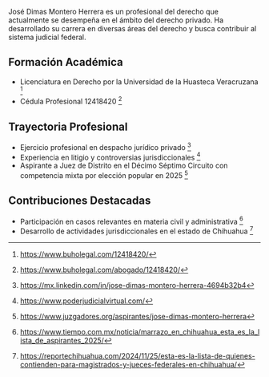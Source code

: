 José Dimas Montero Herrera es un profesional del derecho que actualmente se desempeña en el ámbito del derecho privado. Ha desarrollado su carrera en diversas áreas del derecho y busca contribuir al sistema judicial federal.

## Formación Académica

- Licenciatura en Derecho por la Universidad de la Huasteca Veracruzana [^1]
- Cédula Profesional 12418420 [^2]

## Trayectoria Profesional

- Ejercicio profesional en despacho jurídico privado [^3]
- Experiencia en litigio y controversias jurisdiccionales [^4]
- Aspirante a Juez de Distrito en el Décimo Séptimo Circuito con competencia mixta por elección popular en 2025 [^5]

## Contribuciones Destacadas

- Participación en casos relevantes en materia civil y administrativa [^6]
- Desarrollo de actividades jurisdiccionales en el estado de Chihuahua [^7]

[^1]: https://www.buholegal.com/12418420/
[^2]: https://www.buholegal.com/abogado/12418420/
[^3]: https://mx.linkedin.com/in/jose-dimas-montero-herrera-4694b32b4
[^4]: https://www.poderjudicialvirtual.com/
[^5]: https://www.juzgadores.org/aspirantes/jose-dimas-montero-herrera
[^6]: https://www.tiempo.com.mx/noticia/marrazo_en_chihuahua_esta_es_la_lista_de_aspirantes_2025/
[^7]: https://reportechihuahua.com/2024/11/25/esta-es-la-lista-de-quienes-contienden-para-magistrados-y-jueces-federales-en-chihuahua/
